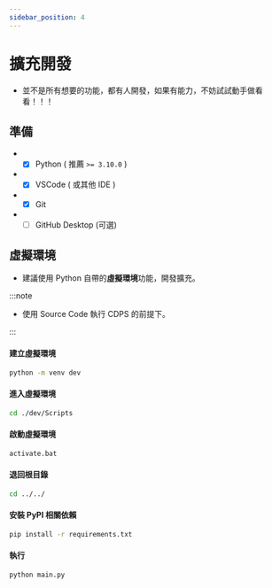 ```yaml
---
sidebar_position: 4
---
```


# 擴充開發

- 並不是所有想要的功能，都有人開發，如果有能力，不妨試試動手做看看！！！

## 準備

- - [x] Python ( 推薦 `>= 3.10.0` )
- - [x] VSCode ( 或其他 IDE )
- - [x] Git
- - [ ] GitHub Desktop (可選)

## 虛擬環境

- 建議使用 Python 自帶的**虛擬環境**功能，開發擴充。

:::note

- 使用 Source Code 執行 CDPS 的前提下。

:::

#### 建立虛擬環境

```bash
python -m venv dev
```

#### 進入虛擬環境

```bash
cd ./dev/Scripts
```

#### 啟動虛擬環境

```bash
activate.bat
```

#### 退回根目錄

```bash
cd ../../
```

#### 安裝 PyPI 相關依賴

```bash
pip install -r requirements.txt
```

#### 執行

```
python main.py
```
